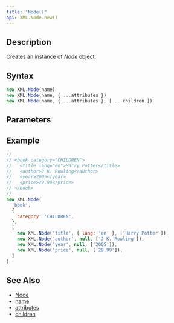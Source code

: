 ```yaml
---
title: "Node()"
api: XML.Node.new()
---
```


## Description

Creates an instance of _Node_ object.

## Syntax

``` js
new XML.Node(name)
new XML.Node(name, { ...attributes })
new XML.Node(name, { ...attributes }, [ ...children ])
```

## Parameters

<Parameters/>

## Example

``` js
//
// <book category="CHILDREN">
//   <title lang="en">Harry Potter</title>
//   <author>J K. Rowling</author>
//   <year>2005</year>
//   <price>29.99</price>
// </book>
//
new XML.Node(
  'book',
  {
    category: 'CHILDREN',
  },
  [
    new XML.Node('title', { lang: 'en' }, ['Harry Potter']),
    new XML.Node('author', null, ['J K. Rowling']),
    new XML.Node('year', null, ['2005']),
    new XML.Node('price', null, ['29.99']),
  ]
)
```

## See Also

* [Node](/reference/api/XML/Node)
* [name](/reference/api/XML/Node/name)
* [attributes](/reference/api/XML/Node/attributes)
* [children](/reference/api/XML/Node/children)
